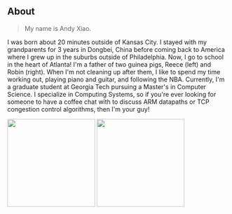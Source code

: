 
## About

> My name is Andy Xiao.

I was born about 20 minutes outside of Kansas City.
I stayed with my grandparents for 3 years in Dongbei, China before coming back to America where I grew up in the suburbs outside of Philadelphia.
Now, I go to school in the heart of Atlanta!
I'm a father of two guinea pigs, Reece (left) and Robin (right).
When I'm not cleaning up after them, I like to spend my time working out, playing piano and guitar, and following the NBA.
Currently, I'm a graduate student at Georgia Tech pursuing a Master's in Computer Science.
I specialize in Computing Systems, so if you're ever looking for someone to have a coffee chat with to discuss ARM datapaths or TCP congestion control algorithms, then I'm your guy!

<img src={reece} width='200'/>
<img src={robin} width='200'/>
